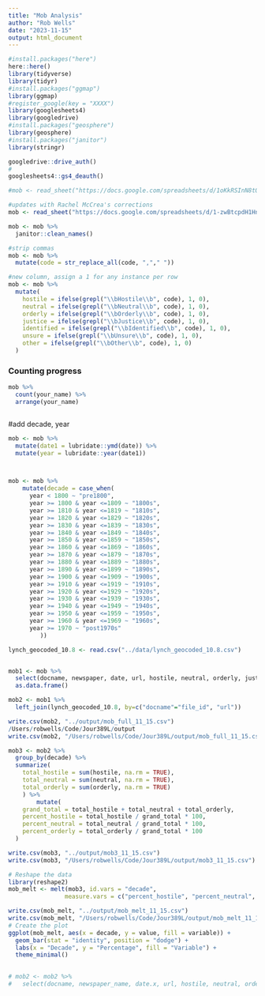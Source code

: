 ```yaml
---
title: "Mob Analysis"
author: "Rob Wells"
date: "2023-11-15"
output: html_document
---
```

```r
#install.packages("here")
here::here()
library(tidyverse)
library(tidyr)
#install.packages("ggmap")
library(ggmap)
#register_google(key = "XXXX")
library(googlesheets4)
library(googledrive)
#install.packages("geosphere")
library(geosphere)
#install.packages("janitor")
library(stringr)
```

```r

googledrive::drive_auth()
# 
googlesheets4::gs4_deauth()

#mob <- read_sheet("https://docs.google.com/spreadsheets/d/1oKkRSInN8tO6Z-kyMoIUYOX1uHQhP7FdrR1xie4O-XQ/edit?usp=sharing")

#updates with Rachel McCrea's corrections
mob <- read_sheet("https://docs.google.com/spreadsheets/d/1-zwBtcpdH1Hnb5WROJVuPdm_HC9nTmDl-dbiSHE5tJ8/edit#gid=10206338")
```


```r

mob <- mob %>% 
  janitor::clean_names() 

#strip commas
mob <- mob %>% 
  mutate(code = str_replace_all(code, ","," ")) 

#new column, assign a 1 for any instance per row
mob <- mob %>%
  mutate(
    hostile = ifelse(grepl("\\bHostile\\b", code), 1, 0),
    neutral = ifelse(grepl("\\bNeutral\\b", code), 1, 0),
    orderly = ifelse(grepl("\\bOrderly\\b", code), 1, 0),
    justice = ifelse(grepl("\\bJustice\\b", code), 1, 0),
    identified = ifelse(grepl("\\bIdentified\\b", code), 1, 0),
    unsure = ifelse(grepl("\\bUnsure\\b", code), 1, 0),
    other = ifelse(grepl("\\bOther\\b", code), 1, 0)
  )
```

### Counting progress
```r
mob %>% 
  count(your_name) %>% 
  arrange(your_name)



```



#add decade, year
```r
mob <- mob %>% 
  mutate(date1 = lubridate::ymd(date)) %>% 
  mutate(year = lubridate::year(date1))



mob <- mob %>% 
    mutate(decade = case_when(
      year < 1800 ~ "pre1800",
      year >= 1800 & year <=1809 ~ "1800s",
      year >= 1810 & year <=1819 ~ "1810s",
      year >= 1820 & year <=1829 ~ "1820s",
      year >= 1830 & year <=1839 ~ "1830s",
      year >= 1840 & year <=1849 ~ "1840s",
      year >= 1850 & year <=1859 ~ "1850s",
      year >= 1860 & year <=1869 ~ "1860s",
      year >= 1870 & year <=1879 ~ "1870s",
      year >= 1880 & year <=1889 ~ "1880s",
      year >= 1890 & year <=1899 ~ "1890s",
      year >= 1900 & year <=1909 ~ "1900s",
      year >= 1910 & year <=1919 ~ "1910s",
      year >= 1920 & year <=1929 ~ "1920s",
      year >= 1930 & year <=1939 ~ "1930s",
      year >= 1940 & year <=1949 ~ "1940s",
      year >= 1950 & year <=1959 ~ "1950s",
      year >= 1960 & year <=1969 ~ "1960s",
      year >= 1970 ~ "post1970s"
         ))

```



```r
lynch_geocoded_10.8 <- read.csv("../data/lynch_geocoded_10.8.csv")


mob1 <- mob %>% 
  select(docname, newspaper, date, url, hostile, neutral, orderly, justice, identified, unsure, other) %>% 
  as.data.frame()

mob2 <- mob1 %>% 
  left_join(lynch_geocoded_10.8, by=c("docname"="file_id", "url"))

write.csv(mob2, "../output/mob_full_11_15.csv")
/Users/robwells/Code/Jour389L/output
write.csv(mob2, "/Users/robwells/Code/Jour389L/output/mob_full_11_15.csv")

mob3 <- mob2 %>% 
  group_by(decade) %>% 
  summarize(
    total_hostile = sum(hostile, na.rm = TRUE),
    total_neutral = sum(neutral, na.rm = TRUE),
    total_orderly = sum(orderly, na.rm = TRUE)
    ) %>% 
        mutate(
    grand_total = total_hostile + total_neutral + total_orderly,
    percent_hostile = total_hostile / grand_total * 100,
    percent_neutral = total_neutral / grand_total * 100,
    percent_orderly = total_orderly / grand_total * 100
  )

write.csv(mob3, "../output/mob3_11_15.csv")
write.csv(mob3, "/Users/robwells/Code/Jour389L/output/mob3_11_15.csv")

# Reshape the data
library(reshape2)
mob_melt <- melt(mob3, id.vars = "decade", 
                measure.vars = c("percent_hostile", "percent_neutral", "percent_orderly"))

write.csv(mob_melt, "../output/mob_melt_11_15.csv")
write.csv(mob_melt, "/Users/robwells/Code/Jour389L/output/mob_melt_11_15.csv")
# Create the plot
ggplot(mob_melt, aes(x = decade, y = value, fill = variable)) +
  geom_bar(stat = "identity", position = "dodge") +
  labs(x = "Decade", y = "Percentage", fill = "Variable") +
  theme_minimal()
  

# mob2 <- mob2 %>% 
#   select(docname, newspaper_name, date.x, url, hostile, neutral, orderly, justice, identified, unsure, other, lynch_address, newspaper_state_code, year, city_lynch, state_lynch, miles, decade, Newspaper_Region, total_words)



```

